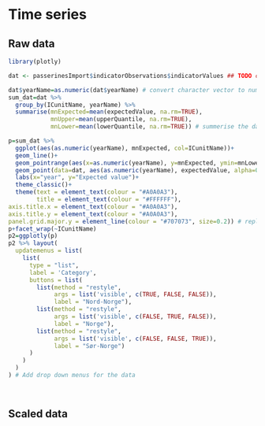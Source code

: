 # Time series {#cross}

## Raw data
```r
library(plotly)

dat <- passerinesImport$indicatorObservations$indicatorValues ## TODO change to correct data source

dat$yearName=as.numeric(dat$yearName) # convert character vector to numeric years
sum_dat=dat %>% 
  group_by(ICunitName, yearName) %>% 
  summarise(mnExpected=mean(expectedValue, na.rm=TRUE),
            mnUpper=mean(upperQuantile, na.rm=TRUE),
            mnLower=mean(lowerQuantile, na.rm=TRUE)) # summerise the data to mean values

p=sum_dat %>% 
  ggplot(aes(as.numeric(yearName), mnExpected, col=ICunitName))+
  geom_line()+
  geom_pointrange(aes(x=as.numeric(yearName), y=mnExpected, ymin=mnLower, ymax=mnUpper))+
  geom_point(data=dat, aes(as.numeric(yearName), expectedValue, alpha=0.2))+
  labs(x="year", y="Expected value")+
  theme_classic()+
  theme(text = element_text(colour = "#A0A0A3"), 
        title = element_text(colour = "#FFFFFF"), 
axis.title.x = element_text(colour = "#A0A0A3"), 
axis.title.y = element_text(colour = "#A0A0A3"), 
panel.grid.major.y = element_line(colour = "#707073", size=0.2)) # replace this with the correct theme
p+facet_wrap(~ICunitName)
p2=ggplotly(p)
p2 %>% layout(
  updatemenus = list(
    list(
      type = "list",
      label = 'Category',
      buttons = list(
        list(method = "restyle",
             args = list('visible', c(TRUE, FALSE, FALSE)),
             label = "Nord-Norge"),
        list(method = "restyle",
             args = list('visible', c(FALSE, TRUE, FALSE)),
             label = "Norge"),
        list(method = "restyle",
             args = list('visible', c(FALSE, FALSE, TRUE)),
             label = "Sør-Norge")
      )
    )
  )
) # Add drop down menus for the data

  
```

## Scaled data
